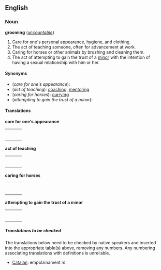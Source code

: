 ==English==
===Noun===
'''grooming''' (''[[uncountable]]'')

#Care for one's personal appearance, hygiene, and clothing.
#The act of teaching someone, often for advancement at work.
#Caring for horses or other animals by brushing and cleaning them.
#The act of attempting to gain the trust of a [[minor]] with the intention of having a sexual relationship with him or her.

====Synonyms====
*(''care for one's appearance''):
*(''act of teaching''): [[coaching]], [[mentoring]]
*(''caring for horses''): [[curry]]ing
*(''attempting to gain the trust of a minor''): 

====Translations====

'''care for one's appearance'''
{| border=0  width=100%
|-
|bgcolor="#FFFFE0" valign=top width=48%|
{|
<!--Put translations for languages from A to I here-->
|}
| width=1% |
|bgcolor="#FFFFE0" valign=top width=48%|
{|
<!--Put translations for languages from J to Z here-->
|}
|}
 
'''act of teaching'''
{| border=0  width=100%
|-
|bgcolor="#FFFFE0" valign=top width=48%|
{|
<!--Put translations for languages from A to I here-->
|}
| width=1% |
|bgcolor="#FFFFE0" valign=top width=48%|
{|
<!--Put translations for languages from J to Z here-->
|}
|}
 
'''caring for horses'''
{| border=0  width=100%
|-
|bgcolor="#FFFFE0" valign=top width=48%|
{|
<!--Put translations for languages from A to I here-->
|}
| width=1% |
|bgcolor="#FFFFE0" valign=top width=48%|
{|
<!--Put translations for languages from J to Z here-->
|}
|}
 
'''attempting to gain the trust of a minor'''
{| border=0  width=100%
|-
|bgcolor="#FFFFE0" valign=top width=48%|
{|
<!--Put translations for languages from A to I here-->
|}
| width=1% |
|bgcolor="#FFFFE0" valign=top width=48%|
{|
<!--Put translations for languages from J to Z here-->
|}
|}
 
=====Translations to be checked=====
<!--Remove this section once all of the translations below have been moved into
the tables above.-->
{{checktrans}}
The translations below need to be checked by native speakers and inserted into the appropriate table(s) above, removing any numbers.  Any numbering associating
translations with definitions is unreliable.

*[[Catalan]]: empolainament ''m''